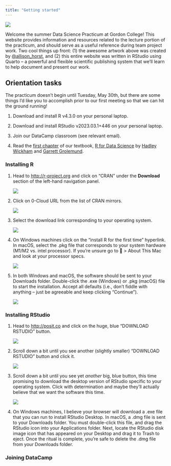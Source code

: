 ```yaml
---
title: "Getting started"
---
```


[![](_images/horst_tidyverse.jpg){fig-alt="click the image to be sent to Allison Horst's personal website"}](https://allisonhorst.com)

Welcome the summer Data Science Practicum at Gordon College! This website provides information and resources related to the lecture portion of the practicum, and should serve as a useful reference during team project work. Two cool things up front: (1) the awesome artwork above was created by [\@allison_horst](https://twitter.com/allison_horst), and (2) this entire website was written in RStudio using Quarto -- a powerful and flexible scientific publishing system that we'll learn to help document and present our work.

## Orientation tasks

The practicum doesn't begin until Tuesday, May 30th, but there are some things I'd like you to accomplish prior to our first meeting so that we can hit the ground running!

1.  Download and install R v4.3.0 on your personal laptop.

2.  Download and install RStudio v2023.03.1+446 on your personal laptop.

3.  Join our DataCamp classroom (see relevant email).

4.  Read the [first chapter](https://r4ds.had.co.nz/introduction.html) of our textbook, [R for Data Science](https://r4ds.had.co.nz/index.html) by [Hadley Wickham](https://hadley.nz) and [Garrett Grolemund](https://www.rstudio.com/authors/garrett-grolemund/).

### Installing R

1.  Head to <http://r-project.org> and click on "CRAN" under the **Download** section of the left-hand navigation panel.

    ![](_images/install-r-1.png)

2.  Click on 0-Cloud URL from the list of CRAN mirrors.

    ![](_images/install-r-2.png)

3.  Select the download link corresponding to your operating system.

    ![](_images/install-r-3.png)

4.  On Windows machines click on the "install R for the first time" hyperlink. In macOS, select the .pkg file that corresponds to your system hardware (M1/M2 vs. intel processor). If you're unsure go to  \> About This Mac and look at your processor specs.

    ![](_images/install-r-4.png)

5.  In both Windows and macOS, the software should be sent to your Downloads folder. Double-click the .exe (Windows) or .pkg (macOS) file to start the installation. Accept all defaults (i.e., don't fiddle with anything -- just be agreeable and keep clicking "Continue").

    ![](_images/install-r-5.png)

### Installing RStudio

1.  Head to <http://posit.co> and click on the huge, blue "DOWNLOAD RSTUDIO" button.

    ![](_images/install-rstudio-1.png)

2.  Scroll down a bit until you see another (slightly smaller) "DOWNLOAD RSTUDIO" button and click it.

    ![](_images/install-rstudio-2.png)

3.  Scroll down a bit until you see yet *another* big, blue button, this time promising to download the desktop version of RStudio specific to your operating system. Click with determination and maybe they'll actually believe that we want the software this time.

    ![](_images/install-rstudio-3.png)

4.  On Windows machines, I believe your browser will download a .exe file that you can run to install RStudio Desktop. In macOS, a .dmg file is sent to your Downloads folder. You must double-click this file, and drag the RStudio icon into your Applications folder. Next, locate the RStudio disk image icon that has appeared on your Desktop and drag it to Trash to eject. Once the ritual is complete, you're safe to delete the .dmg file from your Downloads folder.

### Joining DataCamp
